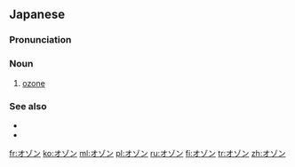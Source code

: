 ==Japanese==
{{wikipedia|lang=ja}}

===Pronunciation===
{{ja-pron|acc=a}}

===Noun===
{{ja-noun}}

# {{lb|ja|chemistry|sort=おぞん}} [[ozone]]

===See also===
* {{ja-r|オゾン層|オゾン-そう}}
* {{ja-r|オゾン ホール}}

[[fr:オゾン]]
[[ko:オゾン]]
[[ml:オゾン]]
[[pl:オゾン]]
[[ru:オゾン]]
[[fi:オゾン]]
[[tr:オゾン]]
[[zh:オゾン]]